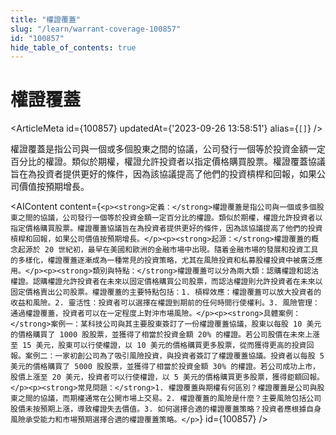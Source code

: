 ```yaml
---
title: "權證覆蓋"
slug: "/learn/warrant-coverage-100857"
id: "100857"
hide_table_of_contents: true
---
```



# 權證覆蓋

<ArticleMeta id={100857} updatedAt={'2023-09-26 13:58:51'} alias={`[]`} />
<div className='border-solid border-b border-t-0 my-4 border-[var(--ifm-color-gray-300)]' />

權證覆蓋是指公司與一個或多個股東之間的協議，公司發行一個等於投資金額一定百分比的權證。類似於期權，權證允許投資者以指定價格購買股票。權證覆蓋協議旨在為投資者提供更好的條件，因為該協議提高了他們的投資槓桿和回報，如果公司價值按預期增長。

<AIContent content={`<p><strong>定義：</strong>權證覆蓋是指公司與一個或多個股東之間的協議，公司發行一個等於投資金額一定百分比的權證。類似於期權，權證允許投資者以指定價格購買股票。權證覆蓋協議旨在為投資者提供更好的條件，因為該協議提高了他們的投資槓桿和回報，如果公司價值按預期增長。</p><p><strong>起源：</strong>權證覆蓋的概念起源於 20 世紀初，最早在美國和歐洲的金融市場中出現。隨着金融市場的發展和投資工具的多樣化，權證覆蓋逐漸成為一種常見的投資策略，尤其在風險投資和私募股權投資中被廣泛應用。</p><p><strong>類別與特點：</strong>權證覆蓋可以分為兩大類：認購權證和認沽權證。認購權證允許投資者在未來以固定價格購買公司股票，而認沽權證則允許投資者在未來以固定價格賣出公司股票。權證覆蓋的主要特點包括：1. 槓桿效應：權證覆蓋可以放大投資者的收益和風險。2. 靈活性：投資者可以選擇在權證到期前的任何時間行使權利。3. 風險管理：通過權證覆蓋，投資者可以在一定程度上對沖市場風險。</p><p><strong>具體案例：</strong>案例一：某科技公司與其主要股東簽訂了一份權證覆蓋協議，股東以每股 10 美元的價格購買了 1000 股股票，並獲得了相當於投資金額 20% 的權證。若公司股價在未來上漲至 15 美元，股東可以行使權證，以 10 美元的價格購買更多股票，從而獲得更高的投資回報。案例二：一家初創公司為了吸引風險投資，與投資者簽訂了權證覆蓋協議。投資者以每股 5 美元的價格購買了 5000 股股票，並獲得了相當於投資金額 30% 的權證。若公司成功上市，股價上漲至 20 美元，投資者可以行使權證，以 5 美元的價格購買更多股票，獲得鉅額回報。</p><p><strong>常見問題：</strong>1. 權證覆蓋與期權有何區別？權證覆蓋是公司與股東之間的協議，而期權通常在公開市場上交易。2. 權證覆蓋的風險是什麼？主要風險包括公司股價未按預期上漲，導致權證失去價值。3. 如何選擇合適的權證覆蓋策略？投資者應根據自身風險承受能力和市場預期選擇合適的權證覆蓋策略。</p>`} id={100857} />
